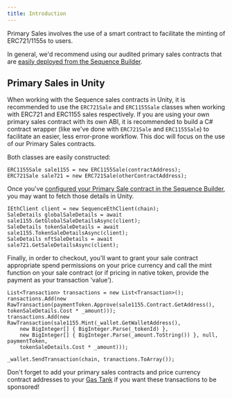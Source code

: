 ```yaml
---
title: Introduction
---
```


Primary Sales involves the use of a smart contract to facilitate the minting of ERC721/1155s to users.

In general, we'd recommend using our audited primary sales contracts that are [easily deployed from the Sequence Builder](/solutions/collectibles/contracts/deploy-primary-sales-contract).

## Primary Sales in Unity

When working with the Sequence sales contracts in Unity, it is recommended to use the `ERC721Sale` and `ERC1155Sale` classes when working with ERC721 and ERC1155 sales respectively. If you are using your own primary sales contract with its own ABI, it is recommended to build a C# contract wrapper (like we've done with `ERC721Sale` and `ERC1155Sale`) to facilitate an easier, less error-prone workflow. This doc will focus on the use of our Primary Sales contracts.

Both classes are easily constructed:

```
ERC1155Sale sale1155 = new ERC1155Sale(contractAddress);
ERC721Sale sale721 = new ERC721Sale(otherContractAddress);
```

Once you've [configured your Primary Sale contract in the Sequence Builder](/solutions/collectibles/contracts/deploy-primary-sales-contract), you may want to fetch those details in Unity.

```
IEthClient client = new SequenceEthClient(chain);
SaleDetails globalSaleDetails = await sale1155.GetGlobalSaleDetailsAsync(client);
SaleDetails tokenSaleDetails = await sale1155.TokenSaleDetailsAsync(client);
SaleDetails nftSaleDetails = await sale721.GetSaleDetailsAsync(client);
```

Finally, in order to checkout, you'll want to grant your sale contract appropriate spend permissions on your price currency and call the mint function on your sale contract (or if pricing in native token, provide the payment as your transaction 'value').

```
List<Transaction> transactions = new List<Transaction>();
ransactions.Add(new RawTransaction(paymentToken.Approve(sale1155.Contract.GetAddress(), tokenSaleDetails.Cost * _amount)));
transactions.Add(new RawTransaction(sale1155.Mint(_wallet.GetWalletAddress(),
    new BigInteger[] { BigInteger.Parse(_tokenId) },
    new BigInteger[] { BigInteger.Parse(_amount.ToString()) }, null, paymentToken,
    tokenSaleDetails.Cost * _amount)));

_wallet.SendTransaction(chain, tranactions.ToArray());
```

<Tip>Don't forget to add your primary sales contracts and price currency contract addresses to your [Gas Tank](/solutions/builder/gas-tank) if you want these transactions to be sponsored!</Tip>